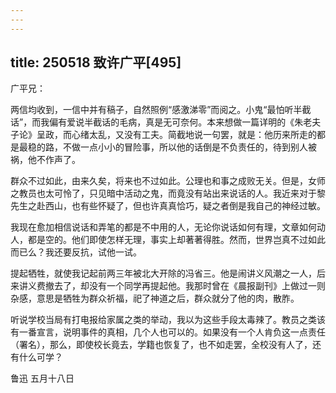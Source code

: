 ```yaml
---
---
---
```

title: 250518 致许广平[495]
---




广平兄：

两信均收到，一信中并有稿子，自然照例“感激涕零”而阅之。小鬼“最怕听半截话”，而我偏有爱说半截话的毛病，真是无可奈何。本来想做一篇详明的《朱老夫子论》呈政，而心绪太乱，又没有工夫。简截地说一句罢，就是：他历来所走的都是最稳的路，不做一点小小的冒险事，所以他的话倒是不负责任的，待到别人被祸，他不作声了。

群众不过如此，由来久矣，将来也不过如此。公理也和事之成败无关。但是，女师之教员也太可怜了，只见暗中活动之鬼，而竟没有站出来说话的人。我近来对于黎先生之赴西山，也有些怀疑了，但也许真真恰巧，疑之者倒是我自己的神经过敏。

我现在愈加相信说话和弄笔的都是不中用的人，无论你说话如何有理，文章如何动人，都是空的。他们即使怎样无理，事实上却著著得胜。然而，世界岂真不过如此而已么？我还要反抗，试他一试。

提起牺牲，就使我记起前两三年被北大开除的冯省三。他是闹讲义风潮之一人，后来讲义费撤去了，却没有一个同学再提起他。我那时曾在《晨报副刊》上做过一则杂感，意思是牺牲为群众祈福，祀了神道之后，群众就分了他的肉，散胙。

听说学校当局有打电报给家属之类的举动，我以为这些手段太毒辣了。教员之类该有一番宣言，说明事件的真相，几个人也可以的。如果没有一个人肯负这一点责任（署名），那么，即使校长竟去，学籍也恢复了，也不如走罢，全校没有人了，还有什么可学？

鲁迅 五月十八日